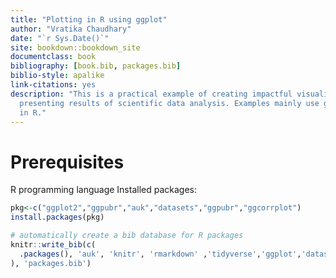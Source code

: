 ```yaml
--- 
title: "Plotting in R using ggplot"
author: "Vratika Chaudhary"
date: "`r Sys.Date()`"
site: bookdown::bookdown_site
documentclass: book
bibliography: [book.bib, packages.bib]
biblio-style: apalike
link-citations: yes
description: "This is a practical example of creating impactful visualizations for
  presenting results of scientific data analysis. Examples mainly use ggplot2 package
  in R."
---
```


# Prerequisites

R programming language
Installed packages:

  
  

```r
pkg<-c("ggplot2","ggpubr","auk","datasets","ggpubr","ggcorrplot")
install.packages(pkg)

```


```r
# automatically create a bib database for R packages
knitr::write_bib(c(
  .packages(), 'auk', 'knitr', 'rmarkdown' ,'tidyverse','ggplot','datasets','ggpubr','ggcorrplot'
), 'packages.bib')
```

